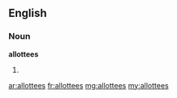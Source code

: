 ==English==

===Noun===
'''allottees'''

# {{plural of|allottee}}

[[ar:allottees]]
[[fr:allottees]]
[[mg:allottees]]
[[my:allottees]]